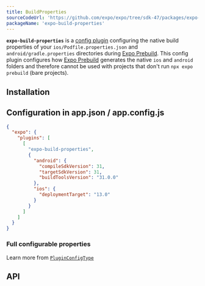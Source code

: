 ```yaml
---
title: BuildProperties
sourceCodeUrl: 'https://github.com/expo/expo/tree/sdk-47/packages/expo-build-properties'
packageName: 'expo-build-properties'
---
```



**`expo-build-properties`** is a [config plugin](/guides/config-plugins) configuring the native build properties of your `ios/Podfile.properties.json` and `android/gradle.properties` directories during [Expo Prebuild](/workflow/prebuild). This config plugin configures how [Expo Prebuild](/workflow/prebuild) generates the native `ios` and `android` folders and therefore cannot be used with projects that don't run `npx expo prebuild` (bare projects).

<PlatformsSection ios simulator android emulator />

## Installation

<APIInstallSection hideBareInstructions={true} />

## Configuration in app.json / app.config.js

<ConfigPluginExample>

```json
{
  "expo": {
    "plugins": [
      [
        "expo-build-properties",
        {
          "android": {
            "compileSdkVersion": 31,
            "targetSdkVersion": 31,
            "buildToolsVersion": "31.0.0"
          },
          "ios": {
            "deploymentTarget": "13.0"
          }
        }
      ]
    ]
  }
}
```

</ConfigPluginExample>

### Full configurable properties

Learn more from [`PluginConfigType`](#pluginconfigtype)

## API

<APISection packageName="expo-build-properties" apiName="BuildProperties" />
